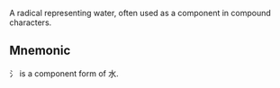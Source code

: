 A radical representing water, often used as a component in compound characters.

## Mnemonic

氵 is a component form of 水.
